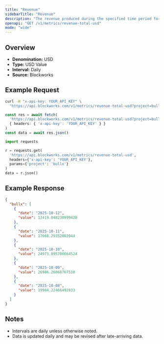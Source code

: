 ```yaml
---
title: "Revenue"
sidebarTitle: "Revenue"
description: "The revenue produced during the specified time period for given project."
openapi: "GET /v1/metrics/revenue-total-usd"
mode: "wide"
---
```


## Overview

- **Denomination:** USD
- **Type:** USD Value
- **Interval:** Daily
- **Source:** Blockworks

## Example Request

<CodeGroup>

```bash cURL
curl -H "x-api-key: YOUR_API_KEY" \
  "https://api.blockworks.com/v1/metrics/revenue-total-usd?project=bullx"
```

```typescript TypeScript
const res = await fetch(
  'https://api.blockworks.com/v1/metrics/revenue-total-usd?project=bullx',
  { headers: { 'x-api-key': 'YOUR_API_KEY' } }
)
const data = await res.json()
```

```python Python
import requests

r = requests.get(
  'https://api.blockworks.com/v1/metrics/revenue-total-usd',
  headers={'x-api-key': 'YOUR_API_KEY'},
  params={'project': 'bullx'}
)
data = r.json()
```

</CodeGroup>

## Example Response

```json
{
  "bullx": [
    {
      "date": "2025-10-12",
      "value": 13419.048230999428
    },
    {
      "date": "2025-10-11",
      "value": 17668.29352862044
    },
    {
      "date": "2025-10-10",
      "value": 24973.895708664524
    },
    {
      "date": "2025-10-09",
      "value": 26986.26068767538
    },
    {
      "date": "2025-10-08",
      "value": 19964.22466492033
    }
  ]
}
```

## Notes
- Intervals are daily unless otherwise noted.
- Data is updated daily and may be revised after late-arriving data.